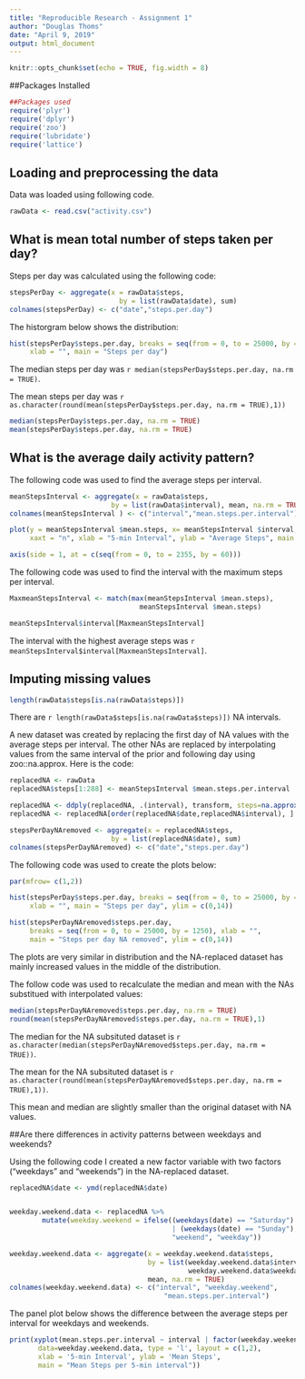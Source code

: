 ```yaml
---
title: "Reproducible Research - Assignment 1"
author: "Douglas Thoms"
date: "April 9, 2019"
output: html_document
---
```


```r
knitr::opts_chunk$set(echo = TRUE, fig.width = 8)
```

##Packages Installed

```r
##Packages used
require('plyr')
require('dplyr')
require('zoo')
require('lubridate')
require('lattice')
```



## Loading and preprocessing the data

Data was loaded using following code.

```r
rawData <- read.csv("activity.csv")
```



## What is mean total number of steps taken per day?

Steps per day was calculated using the following code:

```r

stepsPerDay <- aggregate(x = rawData$steps,
                           by = list(rawData$date), sum)
colnames(stepsPerDay) <- c("date","steps.per.day")

```

The historgram below shows the distribution:

```r
hist(stepsPerDay$steps.per.day, breaks = seq(from = 0, to = 25000, by = 1250), 
     xlab = "", main = "Steps per day")

```

The median steps per day was `r median(stepsPerDay$steps.per.day, na.rm = TRUE)`.

The mean steps per day was `r as.character(round(mean(stepsPerDay$steps.per.day, na.rm = TRUE),1))`

```r
median(stepsPerDay$steps.per.day, na.rm = TRUE)
mean(stepsPerDay$steps.per.day, na.rm = TRUE)
```



## What is the average daily activity pattern?

The following code was used  to find the average steps per interval.

```r

meanStepsInterval <- aggregate(x = rawData$steps,
                         by = list(rawData$interval), mean, na.rm = TRUE)
colnames(meanStepsInterval ) <- c("interval","mean.steps.per.interval")

plot(y = meanStepsInterval $mean.steps, x= meanStepsInterval $interval, type = "l", 
     xaxt = "n", xlab = "5-min Interval", ylab = "Average Steps", main = "Mean.Steps")

axis(side = 1, at = c(seq(from = 0, to = 2355, by = 60)))
```

The following code was used to find the interval with the maximum steps per interval.

```r
MaxmeanStepsInterval <- match(max(meanStepsInterval $mean.steps),
                                meanStepsInterval $mean.steps)

meanStepsInterval$interval[MaxmeanStepsInterval]
```

The interval with the highest average steps was `r meanStepsInterval$interval[MaxmeanStepsInterval]`.



## Imputing missing values

```r
length(rawData$steps[is.na(rawData$steps)])
```

There are `r length(rawData$steps[is.na(rawData$steps)])` NA intervals.

A new dataset was created by replacing the first day of NA values with the average steps per interval.
The other NAs are replaced by interpolating values from the same interval of the prior and following day using zoo::na.approx.
Here is the code:

```r
replacedNA <- rawData
replacedNA$steps[1:288] <- meanStepsInterval $mean.steps.per.interval 

replacedNA <- ddply(replacedNA, .(interval), transform, steps=na.approx(steps, rule=2))
replacedNA <- replacedNA[order(replacedNA$date,replacedNA$interval), ]

stepsPerDayNAremoved <- aggregate(x = replacedNA$steps,
                         by = list(replacedNA$date), sum)
colnames(stepsPerDayNAremoved) <- c("date","steps.per.day")
```

The following code was used to create the plots below:
```r
par(mfrow= c(1,2))

hist(stepsPerDay$steps.per.day, breaks = seq(from = 0, to = 25000, by = 1250), 
     xlab = "", main = "Steps per day", ylim = c(0,14))

hist(stepsPerDayNAremoved$steps.per.day, 
     breaks = seq(from = 0, to = 25000, by = 1250), xlab = "", 
     main = "Steps per day NA removed", ylim = c(0,14))
```

The plots are very similar in distribution and the NA-replaced dataset has mainly increased values in the middle of the distribution.

The follow code was used to recalculate the median and mean with the NAs substitued with interpolated values:

```r
median(stepsPerDayNAremoved$steps.per.day, na.rm = TRUE)
round(mean(stepsPerDayNAremoved$steps.per.day, na.rm = TRUE),1)
```

The median for the NA subsituted dataset is `r as.character(median(stepsPerDayNAremoved$steps.per.day, na.rm = TRUE))`.

The mean for the NA subsituted dataset is `r as.character(round(mean(stepsPerDayNAremoved$steps.per.day, na.rm = TRUE),1))`.  

This mean and median are slightly smaller than the original dataset with NA values.



##Are there differences in activity patterns between weekdays and weekends?

Using the following code I created a new factor variable with two factors ("weekdays" and "weekends") in the NA-replaced dataset.

```r
replacedNA$date <- ymd(replacedNA$date)


weekday.weekend.data <- replacedNA %>%
        mutate(weekday.weekend = ifelse((weekdays(date) == "Saturday")
                                        | (weekdays(date) == "Sunday"),
                                        "weekend", "weekday"))

weekday.weekend.data <- aggregate(x = weekday.weekend.data$steps,
                                  by = list(weekday.weekend.data$interval, 
                                            weekday.weekend.data$weekday.weekend), 
                                  mean, na.rm = TRUE)
colnames(weekday.weekend.data) <- c("interval", "weekday.weekend",
                                      "mean.steps.per.interval")
```
The panel plot below shows the difference between the average steps per interval for weekdays and weekends.

```r
print(xyplot(mean.steps.per.interval ~ interval | factor(weekday.weekend), 
       data=weekday.weekend.data, type = 'l', layout = c(1,2),
       xlab = '5-min Interval', ylab = 'Mean Steps', 
       main = "Mean Steps per 5-min interval"))
```